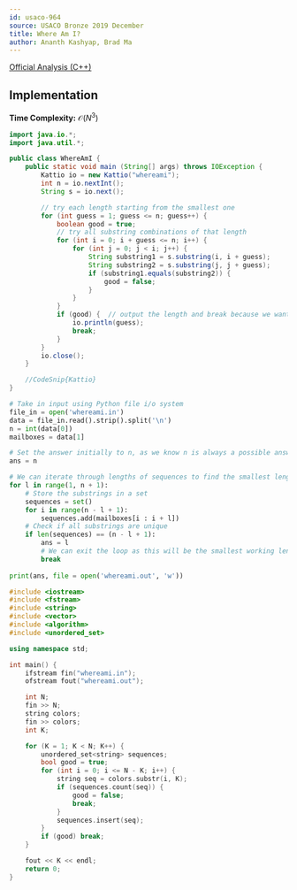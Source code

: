 ```yaml
---
id: usaco-964
source: USACO Bronze 2019 December
title: Where Am I?
author: Ananth Kashyap, Brad Ma
---
```


[Official Analysis (C++)](http://www.usaco.org/current/data/sol_whereami_bronze_dec19.html)

## Implementation

**Time Complexity:** $\mathcal{O}(N^3)$

<LanguageSection>
	
<JavaSection>

```java
import java.io.*;
import java.util.*;

public class WhereAmI {
	public static void main (String[] args) throws IOException {
		Kattio io = new Kattio("whereami");
		int n = io.nextInt();
		String s = io.next();

		// try each length starting from the smallest one
		for (int guess = 1; guess <= n; guess++) {
			boolean good = true;
			// try all substring combinations of that length
			for (int i = 0; i + guess <= n; i++) {
				for (int j = 0; j < i; j++) {
					String substring1 = s.substring(i, i + guess);
					String substring2 = s.substring(j, j + guess);
					if (substring1.equals(substring2)) {
						good = false;
					}
				}
			}
			if (good) {  // output the length and break because we want the minimum
				io.println(guess);
				break;
			}
		}
		io.close();
	}

	//CodeSnip{Kattio}
}
```
	
</JavaSection>

<PySection>

```python
# Take in input using Python file i/o system
file_in = open('whereami.in')
data = file_in.read().strip().split('\n')
n = int(data[0])
mailboxes = data[1]

# Set the answer initially to n, as we know n is always a possible answer
ans = n

# We can iterate through lengths of sequences to find the smallest length
for l in range(1, n + 1):
	# Store the substrings in a set
	sequences = set()
	for i in range(n - l + 1):
		sequences.add(mailboxes[i : i + l])
	# Check if all substrings are unique
	if len(sequences) == (n - l + 1):
		ans = l
		# We can exit the loop as this will be the smallest working length
		break
		
print(ans, file = open('whereami.out', 'w'))
```

</PySection>
	
<CPPSection>

```cpp
#include <iostream>
#include <fstream>
#include <string>
#include <vector>
#include <algorithm>
#include <unordered_set>

using namespace std;

int main() {
    ifstream fin("whereami.in");
    ofstream fout("whereami.out");

    int N;
    fin >> N;
    string colors;
    fin >> colors;
    int K;

    for (K = 1; K < N; K++) {
        unordered_set<string> sequences;
        bool good = true;
        for (int i = 0; i <= N - K; i++) {
            string seq = colors.substr(i, K);
            if (sequences.count(seq)) {
                good = false;
                break;
            }
            sequences.insert(seq);
        }
        if (good) break;
    }

    fout << K << endl;
    return 0;
}
```
	
</CPPSection>

</LanguageSection>
